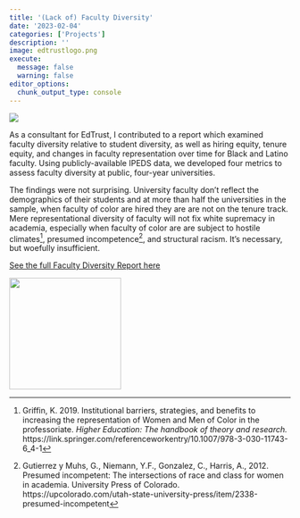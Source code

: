 ```yaml
---
title: '(Lack of) Faculty Diversity'
date: '2023-02-04'
categories: ['Projects']
description: ''
image: edtrustlogo.png
execute: 
  message: false
  warning: false
editor_options: 
  chunk_output_type: console
---
```


![](edtrustlogo.png)

As a consultant for EdTrust, I contributed to a report which examined faculty diversity relative to student diversity, as well as hiring equity, tenure equity, and changes in faculty representation over time for Black and Latino faculty. Using publicly-available IPEDS data, we developed four metrics to assess faculty diversity at public, four-year universities. 

The findings were not surprising. University faculty don't reflect the demographics of their students and at more than half the universities in the sample, when faculty of color are hired they are are not on the tenure track. Mere representational diversity of faculty will not fix white supremacy in academia, especially when faculty of color are are subject to hostile climates^[Griffin, K. 2019. Institutional barriers, strategies, and benefits to increasing the representation of Women and Men of Color in the professoriate. *Higher Education: The handbook of theory and research.* https://link.springer.com/referenceworkentry/10.1007/978-3-030-11743-6_4-1], presumed incompetence^[Gutierrez y Muhs, G., Niemann, Y.F., Gonzalez, C., Harris, A., 2012. Presumed incompetent: The intersections of race and class for women in academia. University Press of Colorado. https://upcolorado.com/utah-state-university-press/item/2338-presumed-incompetent], and structural racism. It's necessary, but woefully insufficient.    


[See the full Faculty Diversity Report here](https://edtrust.org/resource/faculty-diversity-and-student-success-go-hand-in-hand-so-why-are-university-faculties-so-white/)

![](report-cover.png){width=200}


